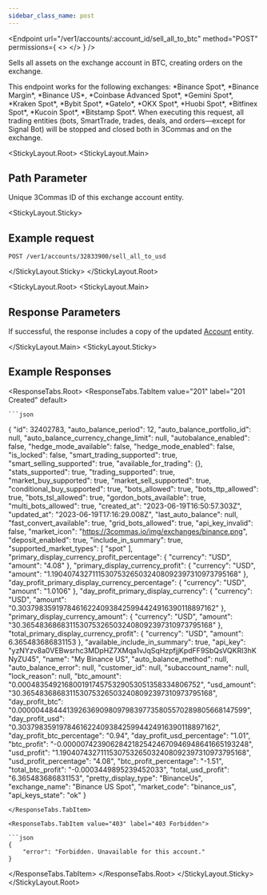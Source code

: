 ```yaml
---
sidebar_class_name: post
---
```


<Endpoint
  url="/ver1/accounts/:account_id/sell_all_to_btc"
  method="POST"
  permissions={
    <>
      <Permission title="Permission" description="ACCOUNTS_WRITE" />
      <Permission title="Security" description="SIGNED" />
    </>
  }
/>

Sells all assets on the exchange account in BTC, creating orders on the exchange.

<Informer variant="info">
 This endpoint works for the following exchanges:
  *Binance Spot*, *Binance Margin*, *Binance US*, *Coinbase Advanced Spot*, *Gemini Spot*, *Kraken Spot*, *Bybit Spot*, *GateIo*, *OKX Spot*, *Huobi Spot*, *Bitfinex Spot*, *Kucoin Spot*, *Bitstamp Spot*.
</Informer>

<Informer variant="danger">
When executing this request, all trading entities (bots, SmartTrade, trades, deals, and orders—except for Signal Bot) will be stopped and closed both in 3Commas and on the exchange.
</Informer>

<StickyLayout.Root>
<StickyLayout.Main>

## Path Parameter

<ApiParam name='account_id' type='integer' id="account_id" required>
    Unique 3Commas ID of this exchange account entity.
</ApiParam>
</StickyLayout.Main>

<StickyLayout.Sticky>

## Example request

```
POST /ver1/accounts/32833900/sell_all_to_usd
```
</StickyLayout.Sticky>
</StickyLayout.Root>

<StickyLayout.Root>
<StickyLayout.Main>

## Response Parameters

If successful, the response includes a copy of the updated [Account](0.%20Account%20entity.mdx) entity.

</StickyLayout.Main>
<StickyLayout.Sticky>

## Example Responses

<ResponseTabs.Root>
<ResponseTabs.TabItem value="201" label="201 Created" default>

    
    ```json
{
    "id": 32402783,
    "auto_balance_period": 12,
    "auto_balance_portfolio_id": null,
    "auto_balance_currency_change_limit": null,
    "autobalance_enabled": false,
    "hedge_mode_available": false,
    "hedge_mode_enabled": false,
    "is_locked": false,
    "smart_trading_supported": true,
    "smart_selling_supported": true,
    "available_for_trading": {},
    "stats_supported": true,
    "trading_supported": true,
    "market_buy_supported": true,
    "market_sell_supported": true,
    "conditional_buy_supported": true,
    "bots_allowed": true,
    "bots_ttp_allowed": true,
    "bots_tsl_allowed": true,
    "gordon_bots_available": true,
    "multi_bots_allowed": true,
    "created_at": "2023-06-19T16:50:57.303Z",
    "updated_at": "2023-06-19T17:16:29.008Z",
    "last_auto_balance": null,
    "fast_convert_available": true,
    "grid_bots_allowed": true,
    "api_key_invalid": false,
    "market_icon": "https://3commas.io/img/exchanges/binance.png",
    "deposit_enabled": true,
    "include_in_summary": true,
    "supported_market_types": [
        "spot"
    ],
    "primary_display_currency_profit_percentage": {
        "currency": "USD",
        "amount": "4.08"
    },
    "primary_display_currency_profit": {
        "currency": "USD",
        "amount": "1.1904074327111530753265032408092397310973795168"
    },
    "day_profit_primary_display_currency_percentage": {
        "currency": "USD",
        "amount": "1.0106"
    },
    "day_profit_primary_display_currency": {
        "currency": "USD",
        "amount": "0.303798359197846162240938425994424916390118897162"
    },
    "primary_display_currency_amount": {
        "currency": "USD",
        "amount": "30.3654836868311530753265032408092397310973795168"
    },
    "total_primary_display_currency_profit": {
        "currency": "USD",
        "amount": 6.365483686831153
    },
    "available_include_in_summary": true,
    "api_key": "yzNYzv8a0VEBwsrhc3MDpHZ7XMqa1vJqSqHzpfjjKpdFF9SbQsVQKRl3hKNyZU45",
    "name": "My Binance US",
    "auto_balance_method": null,
    "auto_balance_error": null,
    "customer_id": null,
    "subaccount_name": null,
    "lock_reason": null,
    "btc_amount": "0.00048354921680019174575329053051358334806752",
    "usd_amount": "30.3654836868311530753265032408092397310973795168",
    "day_profit_btc": "0.000004484441392636909809798397735805570289805668147599",
    "day_profit_usd": "0.303798359197846162240938425994424916390118897162",
    "day_profit_btc_percentage": "0.94",
    "day_profit_usd_percentage": "1.01",
    "btc_profit": "-0.00000742390628421825424670946948641665193248",
    "usd_profit": "1.1904074327111530753265032408092397310973795168",
    "usd_profit_percentage": "4.08",
    "btc_profit_percentage": "-1.51",
    "total_btc_profit": "-0.0003449895239452033",
    "total_usd_profit": "6.365483686831153",
    "pretty_display_type": "BinanceUs",
    "exchange_name": "Binance US Spot",
    "market_code": "binance_us",
    "api_keys_state": "ok"
}
```
</ResponseTabs.TabItem>

<ResponseTabs.TabItem value="403" label="403 Forbidden">

```json
{
    "error": "Forbidden. Unavailable for this account."
}
```
</ResponseTabs.TabItem>
</ResponseTabs.Root>
</StickyLayout.Sticky>
</StickyLayout.Root>